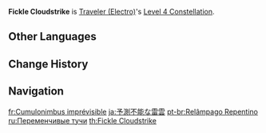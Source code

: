 {{Constellation Infobox
|image       = Constellation Fickle Cloudstrike.png
|description = When a character obtains [[Abundance Amulets]] generated by [[Lightning Blade]], if this character's Energy is less than 35%, the Energy restored by the Abundance Amulets is increased by 100%.
|level       = 4
|character   = Traveler (Electro)
|utility1    = Energy
}}
'''Fickle Cloudstrike''' is [[Traveler (Electro)]]'s [[Level 4 Constellation]].

==Other Languages==
{{Other Languages
|en      = Fickle Cloudstrike
|zhs     = 难测的云雷
|zhs_rm  = Náncè De Yún Léi
|zht     = 難測的雲雷
|zht_rm  = Náncè De Yún Léi
|zh_tl   = Unpredictable Thunder Clouds
|ja      = 予測不能な雷雲
|ja_rm   = Yosokufunou-na Raiun
|ja_tl   = Unpredictable Thundercloud
|ko      = 예측불가한 운뢰
|ko_rm   = Yecheukbulgahan Unroe
|ko_tl   = Unpredictable Thundercloud
|es      = Relámpago súbito
|es_tl   = Sudden Lightning
|fr      = Cumulonimbus imprévisible
|fr_tl   = Unpredictable Cumulonimbus
|ru      = Переменчивые тучи
|ru_tl   = Fickle Thunderclouds
|th      = Fickle Cloudstrike
|vi      = Mây Sét Khó Lường
|vi_tl   = Unpredictable Lightning Cloud
|de      = Unberechenbares Unwetter
|de_tl   = Unpredictable Tempest
|id      = Fickle Cloudstrike
|pt      = Relâmpago Repentino
|pt_tl   = Sudden Lightning
|tr      = Ani Şimşek
|tr_tl   = 
|it      = Tempesta imprevedibile
|it_tl   = Unpredictable Tempest
}}

==Change History==
{{Change History|2.0}}

==Navigation==
{{Talent Navbox|Traveler (Electro)}}

[[fr:Cumulonimbus imprévisible]]
[[ja:予測不能な雷雲]]
[[pt-br:Relâmpago Repentino]]
[[ru:Переменчивые тучи]]
[[th:Fickle Cloudstrike]]